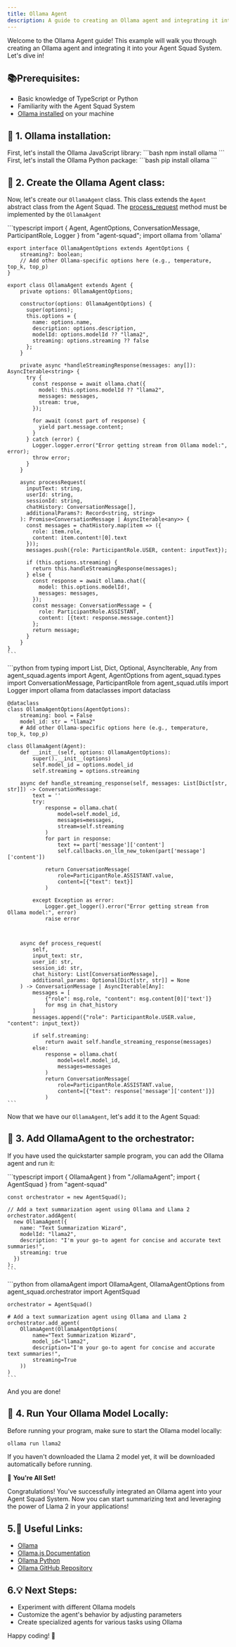 ```yaml
---
title: Ollama Agent
description: A guide to creating an Ollama agent and integrating it into the Agent Squad System.
---
```


Welcome to the Ollama Agent guide! This example will walk you through creating an Ollama agent and integrating it into your Agent Squad System.
Let's dive in!

## 📚Prerequisites:
- Basic knowledge of TypeScript or Python
- Familiarity with the Agent Squad System
- [Ollama installed](https://ollama.com/download) on your machine

## 💾 1. Ollama installation:


<Tabs syncKey="runtime">
  <TabItem label="TypeScript" icon="seti:typescript" color="blue">
    First, let's install the Ollama JavaScript library:
    ```bash
    npm install ollama
    ```
  </TabItem>
  <TabItem label="Python" icon="seti:python">
    First, let's install the Ollama Python package:
    ```bash
    pip install ollama
    ```
  </TabItem>
</Tabs>

## 🧬 2. Create the Ollama Agent class:
Now, let's create our `OllamaAgent` class. This class extends the `Agent` abstract class from the Agent Squad.
The [process_request](../overview#abstract-method-processrequest) method must be implemented by the `OllamaAgent`

<Tabs syncKey="runtime">
  <TabItem label="TypeScript" icon="seti:typescript" color="blue">
    ```typescript
    import {
        Agent,
        AgentOptions,
        ConversationMessage,
        ParticipantRole,
        Logger
    } from "agent-squad";
    import ollama from 'ollama'

    export interface OllamaAgentOptions extends AgentOptions {
        streaming?: boolean;
        // Add other Ollama-specific options here (e.g., temperature, top_k, top_p)
    }

    export class OllamaAgent extends Agent {
        private options: OllamaAgentOptions;

        constructor(options: OllamaAgentOptions) {
          super(options);
          this.options = {
            name: options.name,
            description: options.description,
            modelId: options.modelId ?? "llama2",
            streaming: options.streaming ?? false
          };
        }

        private async *handleStreamingResponse(messages: any[]): AsyncIterable<string> {
          try {
            const response = await ollama.chat({
              model: this.options.modelId ?? "llama2",
              messages: messages,
              stream: true,
            });

            for await (const part of response) {
              yield part.message.content;
            }
          } catch (error) {
            Logger.logger.error("Error getting stream from Ollama model:", error);
            throw error;
          }
        }

        async processRequest(
          inputText: string,
          userId: string,
          sessionId: string,
          chatHistory: ConversationMessage[],
          additionalParams?: Record<string, string>
        ): Promise<ConversationMessage | AsyncIterable<any>> {
          const messages = chatHistory.map(item => ({
            role: item.role,
            content: item.content![0].text
          }));
          messages.push({role: ParticipantRole.USER, content: inputText});

          if (this.options.streaming) {
            return this.handleStreamingResponse(messages);
          } else {
            const response = await ollama.chat({
              model: this.options.modelId!,
              messages: messages,
            });
            const message: ConversationMessage = {
              role: ParticipantRole.ASSISTANT,
              content: [{text: response.message.content}]
            };
            return message;
          }
        }
    }
    ```
  </TabItem>
  <TabItem label="Python" icon="seti:python">
    ```python
    from typing import List, Dict, Optional, AsyncIterable, Any
    from agent_squad.agents import Agent, AgentOptions
    from agent_squad.types import ConversationMessage, ParticipantRole
    from agent_squad.utils import Logger
    import ollama
    from dataclasses import dataclass

    @dataclass
    class OllamaAgentOptions(AgentOptions):
        streaming: bool = False
        model_id: str = "llama2"
        # Add other Ollama-specific options here (e.g., temperature, top_k, top_p)

    class OllamaAgent(Agent):
        def __init__(self, options: OllamaAgentOptions):
            super().__init__(options)
            self.model_id = options.model_id
            self.streaming = options.streaming

        async def handle_streaming_response(self, messages: List[Dict[str, str]]) -> ConversationMessage:
            text = ''
            try:
                response = ollama.chat(
                    model=self.model_id,
                    messages=messages,
                    stream=self.streaming
                )
                for part in response:
                    text += part['message']['content']
                    self.callbacks.on_llm_new_token(part['message']['content'])

                return ConversationMessage(
                    role=ParticipantRole.ASSISTANT.value,
                    content=[{"text": text}]
                )

            except Exception as error:
                Logger.get_logger().error("Error getting stream from Ollama model:", error)
                raise error



        async def process_request(
            self,
            input_text: str,
            user_id: str,
            session_id: str,
            chat_history: List[ConversationMessage],
            additional_params: Optional[Dict[str, str]] = None
        ) -> ConversationMessage | AsyncIterable[Any]:
            messages = [
                {"role": msg.role, "content": msg.content[0]['text']}
                for msg in chat_history
            ]
            messages.append({"role": ParticipantRole.USER.value, "content": input_text})

            if self.streaming:
                return await self.handle_streaming_response(messages)
            else:
                response = ollama.chat(
                    model=self.model_id,
                    messages=messages
                )
                return ConversationMessage(
                    role=ParticipantRole.ASSISTANT.value,
                    content=[{"text": response['message']['content']}]
                )
    ```
  </TabItem>
</Tabs>

Now that we have our `OllamaAgent`, let's add it to the Agent Squad:

## 🔗 3. Add OllamaAgent to the orchestrator:

If you have used the quickstarter sample program, you can add the Ollama agent and run it:

<Tabs syncKey="runtime">
  <TabItem label="TypeScript" icon="seti:typescript" color="blue">
    ```typescript
    import { OllamaAgent } from "./ollamaAgent";
    import { AgentSquad } from "agent-squad"

    const orchestrator = new AgentSquad();

    // Add a text summarization agent using Ollama and Llama 2
    orchestrator.addAgent(
      new OllamaAgent({
        name: "Text Summarization Wizard",
        modelId: "llama2",
        description: "I'm your go-to agent for concise and accurate text summaries!",
        streaming: true
      })
    );
    ```
  </TabItem>
  <TabItem label="Python" icon="seti:python">
    ```python
    from ollamaAgent import OllamaAgent, OllamaAgentOptions
    from agent_squad.orchestrator import AgentSquad

    orchestrator = AgentSquad()

    # Add a text summarization agent using Ollama and Llama 2
    orchestrator.add_agent(
        OllamaAgent(OllamaAgentOptions(
            name="Text Summarization Wizard",
            model_id="llama2",
            description="I'm your go-to agent for concise and accurate text summaries!",
            streaming=True
        ))
    )
    ```
  </TabItem>
</Tabs>

And you are done!

## 🏃 4. Run Your Ollama Model Locally:
Before running your program, make sure to start the Ollama model locally:
```bash
ollama run llama2
```
If you haven't downloaded the Llama 2 model yet, it will be downloaded automatically before running.

🎉 **You're All Set!**

Congratulations! You've successfully integrated an Ollama agent into your Agent Squad System. Now you can start summarizing text and leveraging the power of Llama 2 in your applications!

## 5.🔗 **Useful Links:**

- [Ollama](https://ollama.com/)
- [Ollama.js Documentation](https://github.com/ollama/ollama-js)
- [Ollama Python](https://github.com/ollama/ollama-python)
- [Ollama GitHub Repository](https://github.com/ollama)

## 6.💡 **Next Steps:**

- Experiment with different Ollama models
- Customize the agent's behavior by adjusting parameters
- Create specialized agents for various tasks using Ollama

Happy coding! 🚀